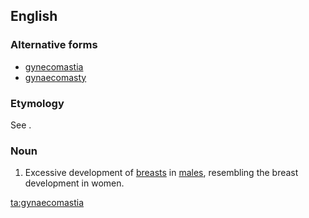 ==English==
{{wikipedia}}

===Alternative forms===
* [[gynecomastia]]
* [[gynaecomasty]]

===Etymology===
See {{term|gynaecomasty|lang=en}}.

===Noun===
{{en-noun|-}}

# {{context|British spelling|medicine|lang=en}} Excessive development of [[breast]]s in [[male]]s, resembling the breast development in women.

[[ta:gynaecomastia]]